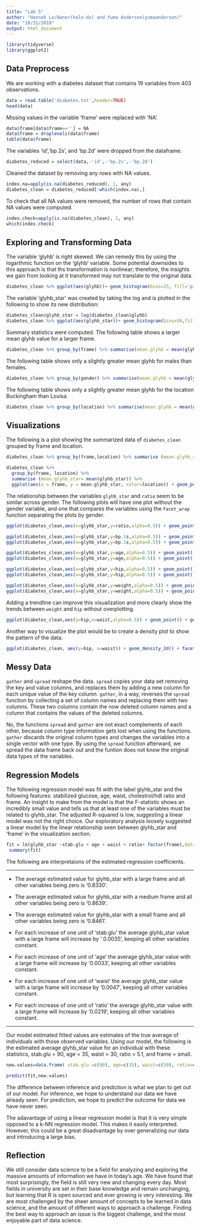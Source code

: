 ```yaml
---
title: "Lab 5"
author: "Hannah Lo/Owner(halo-ds) and Yuma Anderson(yumaanderson)"
date: "10/31/2019"
output: html_document
---
```


```r
library(tidyverse)
library(ggplot2)
```

## Data Preprocess

We are working with a diabetes dataset that contains 19 variables from 403 observations. 
```r
data = read.table('diabetes.txt',header=TRUE)
head(data)
```

Missing values in the variable 'frame' were replaced with 'NA'.
```r
data$frame[data$frame==''] = NA
data$frame = droplevels(data$frame)
table(data$frame)
```

The variables 'id','bp.2s', and 'bp.2d' were dropped from the dataframe. 
```r
diabetes_reduced = select(data,-'id',-'bp.2s',-'bp.2d')
```

Cleaned the dataset by removing any rows with NA values. 
```r
index.na=apply(is.na(diabetes_reduced), 1, any)
diabetes_clean = diabetes_reduced[-which(index.na),]
```

To check that all NA values were removed, the number of rows that contain NA values were computed. 
```r
index.check=apply(is.na(diabetes_clean), 1, any)
which(index.check)
```

## Exploring and Transforming Data

The variable 'glyhb' is right skewed. We can remedy this by using the logarthmic function on the 'glyhb' variable. Some potential downsides to this approach is that ths transformation is nonlinear; therefore, the insights we gain from looking at it transformed may not translate to the original data. 
```r
diabetes_clean %>% ggplot(aes(glyhb))+ geom_histogram(bins=25, fill='pink') +labs(title="Histogram of Glycosolated Hemoglobin",x='Glycosolated Hemoglobin')
```

The variable 'glyhb_star' was created by taking the log and is plotted in the following to show its new distribution: 
```r
diabetes_clean$glyhb_star = log(diabetes_clean$glyhb)
diabetes_clean %>% ggplot(aes(glyhb_star))+ geom_histogram(bins=50,fill='red')+labs(title="Histogram of the log of Glycosolated Hemoglobin",x='log(Glycosolated Hemoglobin)')
```

Summary statistics were computed. The following table shows a larger mean glyhb value for a larger frame.
```r
diabetes_clean %>% group_by(frame) %>% summarise(mean.glyhb = mean(glyhb_star))
```

The following table shows only a slightly greater mean glyhb for males than females. 
```r
diabetes_clean %>% group_by(gender) %>% summarise(mean.glyhb = mean(glyhb_star))
```

The following table shows only a slightly greater mean glyhb for the location Buckingham than Louisa. 
```r
diabetes_clean %>% group_by(location) %>% summarise(mean.glyhb = mean(glyhb_star))
```

## Visualizations 
The following is a plot showing the summarized data of `diabetes_clean` grouped by frame and location.
```r
diabetes_clean %>% group_by(frame,location) %>% summarise (mean.glyhb_star= mean(glyhb_star))

diabetes_clean %>%
  group_by(frame, location) %>%
  summarise (mean.glyhb_star= mean(glyhb_star)) %>%
  ggplot(aes(x = frame, y = mean.glyhb_star, color=location)) + geom_point() + coord_flip()

```



The relationship between the variables `glyhb_star` and `ratio` seem to be similar across gender. The following plots will have one plot without the gender variable, and one that compares the variables using the `facet_wrap` function separating the plots by gender.
```r
ggplot(diabetes_clean,aes(x=glyhb_star,y=ratio,alpha=0.5)) + geom_point() + facet_wrap(~gender) 
```


```r
ggplot(diabetes_clean,aes(x=glyhb_star,y=bp.1s,alpha=0.5)) + geom_point() 
ggplot(diabetes_clean,aes(x=glyhb_star,y=bp.1s,alpha=0.5)) + geom_point() + facet_wrap(~gender)
```

```r
ggplot(diabetes_clean,aes(x=glyhb_star,y=age,alpha=0.5)) + geom_point()
ggplot(diabetes_clean,aes(x=glyhb_star,y=age,alpha=0.5)) + geom_point() + facet_wrap(~gender) 
```


```r
ggplot(diabetes_clean,aes(x=glyhb_star,y=hip,alpha=0.5)) + geom_point()
ggplot(diabetes_clean,aes(x=glyhb_star,y=hip,alpha=0.5)) + geom_point() + facet_wrap(~gender) 
```


```r
ggplot(diabetes_clean,aes(x=glyhb_star,y=weight,alpha=0.5)) + geom_point()
ggplot(diabetes_clean,aes(x=glyhb_star,y=weight,alpha=0.5)) + geom_point() + facet_wrap(~gender) 
```



Adding a trendline can improve this visualization and more clearly show the trends between `weight` and `hip` without overplotting.
```r
ggplot(diabetes_clean,aes(y=hip,x=waist,alpha=0.5)) + geom_point() + geom_smooth() + facet_wrap(~frame) 
```

Another way to visualize the plot would be to create a density plot to show the pattern of the data.
```r
ggplot(diabetes_clean, aes(y=hip, x=waist)) + geom_density_2d() + facet_wrap(~frame)
```


## Messy Data
`gather` and `spread` reshape the data. `spread` copies your data set removing the key and value columns, and replaces them by adding a new column for each unique value of the key column. `gather`, in a way, reverses the `spread` function by collecting a set of column names and replacing them with two columns. These two columns contain the now deleted column names and a column that contains the values of the deleted columns.

No, the functions `spread` and `gather` are not exact complements of each other, because column type information gets lost when using the functions. `gather` discards the original column types and changes the variables into a single vector with one type. By using the `spread` function afterward, we spread the data frame back out and the funtion does not know the original data types of the variables.

## Regression Models

The following regression model was fit with the label glyhb_star and the following features: stabilized glucose, age, waist, cholestrol/hdl ratio and frame. An insight to make from the model is that the F-statistic shows an incredibly small value and tells us that at least one of the variables must be related to glyhb_star. The adjusted R-squared is low, suggesting a linear model was not the right choice. Our exploratory analysis loosely suggested a linear model by the linear relationship seen between glyhb_star and 'frame' in the visualization section. 

```r
fit = lm(glyhb_star ~stab.glu + age + waist + ratio+ factor(frame),data=diabetes_clean)
 summary(fit)
```

The following are interpretaions of the estimated regression coefficients. 

******

* The average estimated value for glyhb_star with a large frame and all other variables being zero is '0.8330'.

* The average estimated value for glyhb_star with a medium frame and all other variables being zero is '0.8639'.

* The average estimated value for glyhb_star with a small frame and all other variables being zero is '0.8461'.

* For each increase of one unit of 'stab.glu' the average glyhb_star value with a large frame will increase by ' 0.0035', keeping all other variables constant.

* For each increase of one unit of 'age' the average glyhb_star value with a large frame will increase by '0.0033', keeping all other variables constant.

* For each increase of one unit of 'waist' the average glyhb_star value with a large frame will increase by '0.0047', keeping all other variables constant.

* For each increase of one unit of 'ratio' the average glyhb_star value with a large frame will increase by '0.0219', keeping all other variables constant.

******

Our model estimated fitted values are estimates of the true average of individuals with those observed variables. Using our model, the following is the estimated average glyhb_star value for an individual with these statistics, stab.glu = 90, age = 35, waist = 30, ratio = 5.1, and frame = small.

```r
new.values=data.frame( stab.glu =c(90), age=c(35), waist=c(30), ratio=c(5.1), frame=c('small'))

predict(fit,new.values)
```

The difference between inference and prediction is what we plan to get out of our model. For inference, we hope to understand our data we have already seen. For prediction, we hope to predict the outcome for data we have never seen.

The adavantage of using a linear regression model is that it is very simple opposed to a k-NN regression model. This makes it easily interpreted. However, this could be a great disadvantage by over generalizing our data and introducing a large bias. 

## Reflection
We still consider data science to be a field for analyzing and exploring the massive amounts of information we have in today’s age. We have found that most surprisingly, the field is still very new and changing every day. Most fields in university are set in their base knowledge and remain unchanging, but learning that R is open sourced and ever growing is very interesting. We are most challenged by the sheer amount of concepts to be learned in data science, and the amount of different ways to approach a challenge. Finding the best way to approach an issue is the biggest challenge, and the most enjoyable part of data science.